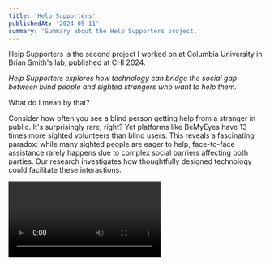 ```yaml
---
title: 'Help Supporters'
publishedAt: '2024-05-11'
summary: 'Summary about the Help Supporters project.'
---
```


Help Supporters is the second project I worked on at Columbia University in Brian Smith's lab, published at CHI 2024.

*Help Supporters explores how technology can bridge the social gap between blind people and sighted strangers who want to help them.*

What do I mean by that?

Consider how often you see a blind person getting help from a stranger in public. It's surprisingly rare, right? Yet platforms like BeMyEyes have 13 times more sighted volunteers than blind users. This reveals a fascinating paradox: while many sighted people are eager to help, face-to-face assistance rarely happens due to complex social barriers affecting both parties. Our research investigates how thoughtfully designed technology could facilitate these interactions.

<Video src="/help_supporters/help_supporters_presentation.mp4" />

## The Challenge of Public Space Assistance

The paradox of public assistance for blind and low-vision (BLV) individuals presents a compelling challenge in accessibility research. While many sighted people are eager to help BLV individuals—as evidenced by platforms like BeMyEyes, which has thirteen times more sighted volunteers than BLV users—face-to-face assistance in public spaces remains surprisingly rare. This disconnect stems not from technological limitations but from complex social barriers affecting both parties. BLV individuals often experience anxiety about approaching and asking strangers for help, while sighted people frequently struggle with uncertainty about when and how to offer assistance. Even when help does occur, both parties face significant challenges in effective communication and boundary respect.

## Project Overview and Research Goals

We explored innovative technological approaches to facilitate face-to-face help between BLV and sighted strangers by systematically investigating the entire help process. Through extensive mixed-ability research-through-design methodology, we developed and evaluated four distinct prototypes that address different aspects of help interactions. Our approach recognizes that successful assistance comprises two critical phases: the connection phase, where help is initially sought and offered, and the collaboration phase, where aid is actively provided.

The research specifically aimed to answer four crucial questions: how technology should facilitate the initial connection between BLV and sighted individuals, what information should be exchanged during this connection, what types of information should be provided during the actual helping process, and how this information should be presented to maximize effectiveness while maintaining social comfort.

## Connection Phase Approaches

The Person-Finder Glasses represent our first approach to facilitating initial connections between BLV individuals and potential helpers. This HoloLens-based solution empowers BLV users with unprecedented agency in locating potential helpers in their environment. The system employs sophisticated computer vision technology to detect nearby individuals and provides audio cues that guide BLV users toward them. The audio feedback system is designed to support natural walking patterns and appropriate social distance maintenance, enabling more confident and socially acceptable approaches to potential helpers.

<Image 
  src="/help_supporters/person_finder_glasses.png"
  alt="'Person-Finder Glasses prototype"
  width={800}
  height={600}
  caption="Left: A BLV user (in blue) wearing the Person-Finder Glasses to locate and greet a nearby stranger (in red) in a public environment. Right: A plan view diagram showing how the Person-Finder Glasses support the BLV user (in blue) to detect a nearby stranger (in red) and display auditory cues."
/>

The Volunteer Platform takes a fundamentally different approach to the connection challenge. This mobile application creates a structured environment for matching BLV users with nearby sighted volunteers. The platform allows BLV users to articulate specific needs, time requirements, and preferences, while sighted volunteers can indicate their availability, experience level, and location. This system addresses social anxiety in both direct approaches and unsolicited help offers by creating a mutually consensual framework for assistance.

## Collaboration Phase Approaches

The Pictorial Display prototype represents a novel approach to improving help quality once a connection is established. This wearable screen, mounted on the BLV user's chest, displays real-time guidance using carefully designed Bitmoji illustrations. The system serves multiple purposes: it provides immediate feedback to sighted helpers about their assistance techniques, creates a more lighthearted atmosphere during interactions, and helps establish clear communication protocols. The visual messaging system was designed to be informative and socially acceptable, with content carefully calibrated to maintain the dignity of both parties.

The Vague Directions Flagger addresses the common problem of imprecise or visually dependent language in help situations. This smartphone application actively monitors sighted helpers' speech in real-time, employing sophisticated natural language processing to identify potentially problematic phrases or descriptions. When vague or confusing language is detected, the system suggests more specific alternatives to the sighted helper. This approach allows for immediate correction of common communication issues while avoiding public embarrassment or disruption of social interaction.

## Technical Implementation

Each prototype represents a unique technical approach to supporting help interactions:

**Person-Finder Glasses**:
- Built using Unity on Microsoft HoloLens (1st generation)
- Incorporates Microsoft Holographic Face Tracker for detection
- Real-time visual data processing for face detection
- Spatial audio system for directional guidance
- Audio feedback calibrated for natural walking patterns
- Continuous distance monitoring for social spacing

**Volunteer Platform**:
- Web application built with React.js
- Responsive design for mobile-first interaction
- Real-time location-based matching system
- User profile management and preferences storage
- Accessibility-focused interface design
- Secure communication channel between users

**Pictorial Display**:
- Wearable smartphone screen implementation
- Custom-built control dashboard in HTML/JavaScript
- Bitmoji integration for visual feedback
- Real-time message selection algorithm
- Remote control system for study facilitators
- Display optimization for public visibility

**Vague Directions Flagger**:
- React.js-based smartphone application
- Real-time speech-to-text processing
- Natural language analysis for vague terms
- Pattern matching against phrase database
- Private feedback delivery system
- Context-aware suggestion generation

## Study Design

Our evaluation involved a carefully designed mixed-ability study with 20 participants, evenly split between BLV individuals with varying levels of visual impairment and sighted university students. The study methodology was structured to gather comprehensive data about the prototypes' technical effectiveness and impact on social interaction dynamics.

Each two-hour study session paired BLV and sighted participants to test all four prototypes in realistic public spaces, including building lobbies, lounges, and cafes. The study began with detailed pre-study interviews about past help experiences, followed by carefully structured prototype testing sessions. The testing phase employed Wizard-of-Oz techniques where necessary to ensure consistent functionality while gathering authentic interaction data.

The study environment selection was intentionally varied to capture data about how the prototypes performed in different social and physical contexts. Experimenters coordinated the interactions throughout the sessions, maintaining careful control over testing conditions while allowing natural interaction patterns to emerge.

## Connection Phase Insights

The study revealed a strong preference among BLV and sighted participants for the app-based Volunteer Platform over the Person-Finder Glasses. This preference was primarily driven by the platform's ability to reduce social pressure through discrete interaction options. Potential helpers particularly valued the ability to decline requests without direct confrontation, while BLV users appreciated the ability to review helper profiles before initiating contact.

The research uncovered essential insights about information preferences during the connection phase. BLV users particularly emphasized the importance of knowing potential helpers' experience with BLV individuals, with some explicitly preferring female helpers for comfort and safety reasons. Both groups stressed the importance of understanding each other's availability and knowledge level before initiating help interactions.

## Collaboration Phase Insights

During the collaboration phase, sighted helpers showed a strong appreciation for specific corrections about their language and directions, finding the visual examples through Bitmoji illustrations especially effective. Content that helped them empathize with BLV experiences proved crucial for improving assistance quality. A notable finding was that while helpers wanted validation of their performance, they strongly preferred to receive feedback about mistakes privately.

The study revealed complex interactions between eye contact, environmental awareness, and information display. Sighted helpers needed to maintain eye contact while simultaneously viewing their surroundings and any supplementary information provided by the help supporters. This balance proved crucial for successful interactions and influenced preferences for information display methods.

<Image 
  src="/help_supporters/interdependence_framwork.png"
  alt="'Person-Finder Glasses prototype"
  width={800}
  height={600}
  caption="A three-panel diagram showing how assistive technology (AT) facilitates interaction between blind/low vision (BLV) and sighted individuals. (A) shows general interdependence between people and environment, (B) depicts AT connecting BLV and sighted individuals, and (C) illustrates AT guiding the sighted person to help communicate environmental information to the BLV person."
/>

## Broader Implications

The findings from this research have significant implications for the design of assistive technologies that aim to facilitate social interaction. The success of the platform-based approach suggests that technological interventions in social assistance should focus on creating structured environments for interaction while maintaining user autonomy and dignity.

The research also demonstrates the importance of considering technical and social aspects in assistive technology design. The most successful prototypes balanced practical functionality with social acceptability, suggesting a framework for future developments in this field.

These findings contribute to understanding how technology can bridge social gaps while respecting and enhancing human interaction patterns. As cities and public spaces become increasingly complex, the role of such supportive technologies in facilitating inclusive social interaction becomes increasingly crucial.